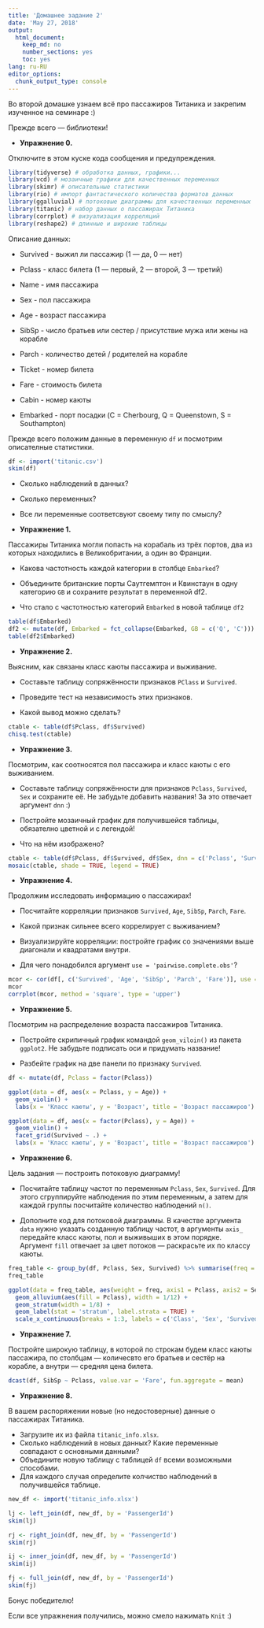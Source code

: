 ```yaml
---
title: 'Домашнее задание 2'
date: 'May 27, 2018'
output:
  html_document:
    keep_md: no
    number_sections: yes
    toc: yes
lang: ru-RU
editor_options:
  chunk_output_type: console
---
```


Во второй домашке узнаем всё про пассажиров Титаника и закрепим изученное на семинаре :)

Прежде всего — библиотеки!

* **Упражнение 0.**

Отключите в этом куске кода сообщения и предупреждения.

```r
library(tidyverse) # обработка данных, графики...
library(vcd) # мозаичные графики для качественных переменных
library(skimr) # описательные статистики
library(rio) # импорт фантастического количества форматов данных
library(ggalluvial) # потоковые диаграммы для качественных переменных
library(titanic) # набор данных о пассажирах Титаника
library(corrplot) # визуализация корреляций
library(reshape2) # длинные и широкие таблицы
```

Описание данных:

- Survived - выжил ли пассажир (1 — да, 0 — нет)

- Pclass - класс билета (1 — первый, 2 — второй, 3 — третий)

- Name - имя пассажира

- Sex - пол пассажира

- Age - возраст пассажира

- SibSp - число братьев или сестер / присутствие мужа или жены на корабле

- Parch - количество детей / родителей на корабле

- Ticket - номер билета

- Fare - стоимость билета

- Cabin - номер каюты

- Embarked - порт посадки (C = Cherbourg, Q = Queenstown, S = Southampton)

Прежде всего положим данные в переменную `df` и посмотрим описателные статистики.

```r
df <- import('titanic.csv')
skim(df)
```

- Сколько наблюдений в данных?

- Сколько переменных?

- Все ли переменные соответсвуют своему типу по смыслу?

* **Упражнение 1.**

Пассажиры Титаника могли попасть на корабаль из трёх портов, два из которых находились в Великобритании, а один во Франции. 

- Какова частотность каждой категории в столбце `Embarked`? 

- Объедините британские порты Саутгемптон и Квинстаун в одну категорию `GB` и сохраните результат в переменной df2.

- Что стало с частотностью категорий `Embarked` в новой таблице `df2`

```r
table(df$Embarked)
df2 <- mutate(df, Embarked = fct_collapse(Embarked, GB = c('Q', 'C')))
table(df2$Embarked)
```


* **Упражнение 2.**

Выясним, как связаны класс каюты пассажира и выживание. 

- Составьте таблицу сопряжённости признаков `PClass` и `Survived`.

- Проведите тест на независимость этих признаков.

- Какой вывод можно сделать?

```r
ctable <- table(df$Pclass, df$Survived)
chisq.test(ctable)
```

* **Упражнение 3.**

Посмотрим, как соотносятся пол пассажира и класс каюты с его выживанием.

- Составьте таблицу сопряжённости для признаков `Pclass`, `Survived`, `Sex` и сохраните её. Не забудьте добавить названия! За это отвечает аргумент `dnn` :)

- Постройте мозаичный график для получившейся таблицы, обязателно цветной и с легендой!

- Что на нём изображено?

```r
ctable <- table(df$Pclass, df$Survived, df$Sex, dnn = c('Pclass', 'Survived', 'Sex'))
mosaic(ctable, shade = TRUE, legend = TRUE)
```

* **Упражнение 4.**

Продолжим исследовать информацию о пассажирах!

- Посчитайте корреляции признаков `Survived`, `Age`, `SibSp`, `Parch`, `Fare`.

- Какой признак сильнее всего коррелирует с выживанием?

- Визуализируйте корреляции: постройте график со значениями выше диагонали и квадратами внутри.

- Для чего понадобился аргумент `use = 'pairwise.complete.obs'`?

```r
mcor <- cor(df[, c('Survived', 'Age', 'SibSp', 'Parch', 'Fare')], use = 'pairwise.complete.obs')
mcor
corrplot(mcor, method = 'square', type = 'upper')
```

* **Упражнение 5.**

Посмотрим на распределение возраста пассажиров Титаника.

- Постройте скрипичный график командой `geom_viloin()` из пакета `ggplot2`. Не забудьте подписать оси и придумать название!

- Разбейте график на две панели по признаку `Survived`.

```r
df <- mutate(df, Pclass = factor(Pclass))

ggplot(data = df, aes(x = Pclass, y = Age)) +
  geom_violin() + 
  labs(x = 'Класс каюты', y = 'Возраст', title = 'Возраст пассажиров')

ggplot(data = df, aes(x = factor(Pclass), y = Age)) +
  geom_violin() + 
  facet_grid(Survived ~ .) +
  labs(x = 'Класс каюты', y = 'Возраст', title = 'Возраст пассажиров')
```

* **Упражнение 6.**

Цель задания — построить потоковую диаграмму!

- Посчитайте таблицу частот по переменным `Pclass`, `Sex`, `Survived`. Для этого сгруппируйте наблюдения по этим переменным, а затем для каждой группы посчитайте количество наблюдений `n()`.

- Дополните код для потоковой диаграммы. В качестве аргумента `data` нужно указать созданную таблицу частот, в аргументы `axis_` передайте класс каюты, пол и выживыших в этом порядке. Аргумент `fill` отвечает за цвет потоков — раскрасьте их по классу каюты.

```r
freq_table <- group_by(df, Pclass, Sex, Survived) %>% summarise(freq = n())
freq_table

ggplot(data = freq_table, aes(weight = freq, axis1 = Pclass, axis2 = Sex, axis3 = Survived)) + 
  geom_alluvium(aes(fill = Pclass), width = 1/12) +
  geom_stratum(width = 1/8) +
  geom_label(stat = 'stratum', label.strata = TRUE) +
  scale_x_continuous(breaks = 1:3, labels = c('Class', 'Sex', 'Survived')) 
```

* **Упражнение 7.**

Постройте широкую таблицу, в которой по строкам будем класс каюты пассажира, по столбцам — количесвто его братьев и сестёр на корабле, а внутри — средняя цена билета. 

```r
dcast(df, SibSp ~ Pclass, value.var = 'Fare', fun.aggregate = mean)
```

* **Упражнение 8.**

В вашем распоряжении новые (но недостоверные) данные о пассажирах Титаника. 

- Загрузите их из файла `titanic_info.xlsx`.
- Сколько наблюдений в новых данных? Какие переменные совпадают с основными данными?
- Объедините новую таблицу с таблицей `df` всеми возможными способами. 
- Для каждого случая определите колчиство наблюдений в получившейся таблице.

```r
new_df <- import('titanic_info.xlsx')

lj <- left_join(df, new_df, by = 'PassengerId')
skim(lj)

rj <- right_join(df, new_df, by = 'PassengerId')
skim(rj)

ij <- inner_join(df, new_df, by = 'PassengerId')
skim(ij)

fj <- full_join(df, new_df, by = 'PassengerId')
skim(fj)
```


Бонус победителю!

Если все упражнения получились, можно смело нажимать `Knit` :)
